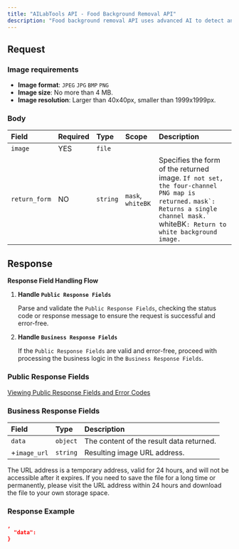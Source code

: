 ```yaml
---
title: "AILabTools API - Food Background Removal API"
description: "Food background removal API uses advanced AI to detect and isolate food items, removing the background to highlight the food, perfect for culinary showcases and e-commerce."
---
```


## Request

### Image requirements

- **Image format**: `JPEG` `JPG` `BMP` `PNG`
- **Image size**: No more than 4 MB.
- **Image resolution**: Larger than 40x40px, smaller than 1999x1999px.

### Body

| Field         | Required | Type     | Scope                              | Description                                                                                                                                                                                                |
|:--------------|:---------|:---------|:-----------------------------------|:-----------------------------------------------------------------------------------------------------------------------------------------------------------------------------------------------------------|
| `image`       | YES      | `file`   |                                    |                                                                                                                                                                                                            |
| `return_form` | NO       | `string` | ``mask``, ``whiteBK`` | Specifies the form of the returned image. `If not set, the four-channel PNG map is returned.` ``mask`: Returns a single channel mask.` ``whiteBK`: Return to white background image.` |

## Response

**Response Field Handling Flow**

1. **Handle `Public Response Fields`**

   Parse and validate the `Public Response Fields`, checking the status code or response message to ensure the request is successful and error-free.

2. **Handle `Business Response Fields`**

   If the `Public Response Fields` are valid and error-free, proceed with processing the business logic in the `Business Response Fields`.

### Public Response Fields

<a href="/docs/response-description" target="_blank">Viewing Public Response Fields and Error Codes</a>

### Business Response Fields

| Field        | Type     | Description                              |
|:-------------|:---------|:-----------------------------------------|
| `data`       | `object` | The content of the result data returned. |
| +`image_url` | `string` | Resulting image URL address.             |

The URL address is a temporary address, valid for 24 hours, and will not be accessible after it expires. If you need to save the file for a long time or permanently, please visit the URL address within 24 hours and download the file to your own storage space.

### Response Example

```json
,
  "data":           
}
```